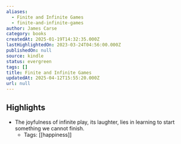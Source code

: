 ```yaml
---
aliases:
  - Finite and Infinite Games
  - finite-and-infinite-games
author: James Carse
category: books
createdAt: 2025-01-19T14:32:35.000Z
lastHighlightedOn: 2023-03-24T04:56:00.000Z
publishedOn: null
source: kindle
status: evergreen
tags: []
title: Finite and Infinite Games
updatedAt: 2025-04-12T15:55:20.000Z
url: null
---
```

## Highlights

- The joyfulness of infinite play, its laughter, lies in learning to start something we cannot finish.
  - Tags: [[happiness]]
